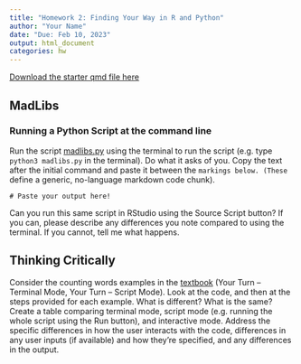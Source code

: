 ```yaml
---
title: "Homework 2: Finding Your Way in R and Python"
author: "Your Name"
date: "Due: Feb 10, 2023"
output: html_document
categories: hw
---
```


[Download the starter qmd file here](https://raw.githubusercontent.com/srvanderplas/unl-stat151/main/homework/02-finding-your-way.qmd)

## MadLibs
### Running a Python Script at the command line

Run the script [madlibs.py](https://raw.githubusercontent.com/srvanderplas/stat151-homework/main/madlibs.py) using the terminal to run the script (e.g. type `python3 madlibs.py` in the terminal). Do what it asks of you. Copy the text after the initial command and paste it between the ``` markings below. (These ``` define a generic, no-language markdown code chunk). 

```
# Paste your output here!
```

Can you run this same script in RStudio using the Source Script button? 
If you can, please describe any differences you note compared to using the terminal. 
If you cannot, tell me what happens.


## Thinking Critically

Consider the counting words examples in the [textbook](https://srvanderplas.github.io/stat-computing-r-python/part-tools/03-scripts-notebooks.html#a-short-history-of-talking-to-computers) (Your Turn -- Terminal Mode, Your Turn -- Script Mode). Look at the code, and then at the steps provided for each example. What is different? What is the same? Create a table comparing terminal mode, script mode (e.g. running the whole script using the Run button), and interactive mode. Address the specific differences in how the user interacts with the code, differences in any user inputs (if available) and how they're specified, and any differences in the output.





